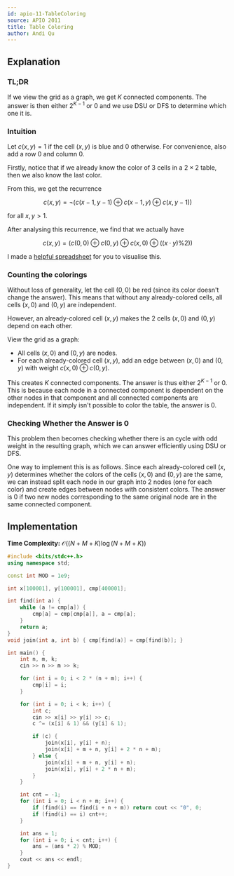 ```yaml
---
id: apio-11-TableColoring
source: APIO 2011
title: Table Coloring
author: Andi Qu
---
```


## Explanation

### TL;DR

If we view the grid as a graph, we get $K$ connected components. The answer is
then either $2^{K - 1}$ or $0$ and we use DSU or DFS to determine which one it
is.

### Intuition

Let $c(x, y) = 1$ if the cell $(x, y)$ is blue and $0$ otherwise. For
convenience, also add a row 0 and column 0.

Firstly, notice that if we already know the color of 3 cells in a $2 \times 2$
table, then we also know the last color.

From this, we get the recurrence

$$
c(x, y) = \lnot (c(x - 1, y - 1) \oplus c(x - 1, y) \oplus c(x, y - 1))
$$

for all $x, y > 1$.

After analysing this recurrence, we find that we actually have

$$
c(x, y) = (c(0, 0) \oplus c(0, y) \oplus c(x, 0) \oplus ((x \cdot y) \% 2))
$$

I made a
[helpful spreadsheet](https://docs.google.com/spreadsheets/d/1cSNyb3wBq39R2FsSD-kuPpfBsLXCVxSXKsqllo2sUs0/edit?usp=sharing)
for you to visualise this.

### Counting the colorings

Without loss of generality, let the cell $(0, 0)$ be red (since its color
doesn't change the answer). This means that without any already-colored cells,
all cells $(x, 0)$ and $(0, y)$ are independent.

However, an already-colored cell $(x, y)$ makes the 2 cells $(x, 0)$ and
$(0, y)$ depend on each other.

View the grid as a graph:

- All cells $(x, 0)$ and $(0, y)$ are nodes.
- For each already-colored cell $(x, y)$, add an edge between $(x, 0)$ and
  $(0, y)$ with weight $c(x, 0) \oplus c(0, y)$.

This creates $K$ connected components. The answer is thus either $2^{K - 1}$ or
$0$. This is because each node in a connected component is dependent on the
other nodes in that component and all connected components are independent. If
it simply isn't possible to color the table, the answer is $0$.

### Checking Whether the Answer is $0$

This problem then becomes checking whether there is an cycle with odd weight
in the resulting graph, which we can answer efficiently using DSU or DFS.

One way to implement this is as follows. Since each already-colored cell
$(x, y)$ determines whether the colors of the cells $(x, 0)$ and $(0, y)$ are
the same, we can instead split each node in our graph into 2 nodes (one for
each color) and create edges between nodes with consistent colors.
The answer is $0$ if two new nodes corresponding to the same original node
are in the same connected component.

## Implementation

**Time Complexity:** $\mathcal{O}((N+M+K)\log (N+M+K))$

<LanguageSection>

<CPPSection>

```cpp
#include <bits/stdc++.h>
using namespace std;

const int MOD = 1e9;

int x[100001], y[100001], cmp[400001];

int find(int a) {
	while (a != cmp[a]) {
        cmp[a] = cmp[cmp[a]], a = cmp[a];
    } 
	return a;
}
void join(int a, int b) { cmp[find(a)] = cmp[find(b)]; }

int main() {
	int n, m, k;
	cin >> n >> m >> k;

    for (int i = 0; i < 2 * (n + m); i++) {
        cmp[i] = i;
    }

    for (int i = 0; i < k; i++) {
		int c;
		cin >> x[i] >> y[i] >> c;
		c ^= (x[i] & 1) && (y[i] & 1);

		if (c) {
			join(x[i], y[i] + n);
			join(x[i] + m + n, y[i] + 2 * n + m);
		} else {
			join(x[i] + m + n, y[i] + n);
			join(x[i], y[i] + 2 * n + m);
		}
	}

	int cnt = -1;
    for (int i = 0; i < n + m; i++) {
		if (find(i) == find(i + n + m)) return cout << "0", 0;
		if (find(i) == i) cnt++;
	}

	int ans = 1;
    for (int i = 0; i < cnt; i++) {
        ans = (ans * 2) % MOD;
    }
	cout << ans << endl;
}
```

</CPPSection>
</LanguageSection>
